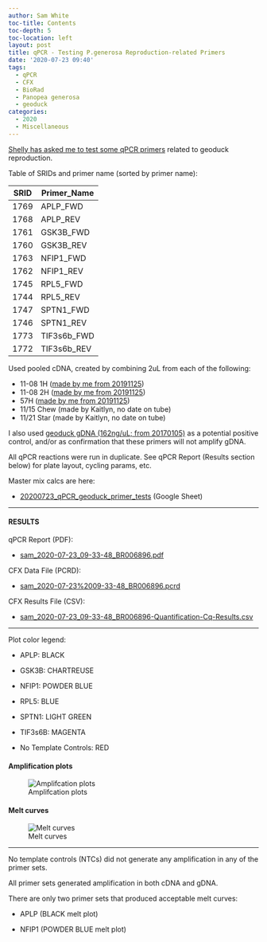 ```yaml
---
author: Sam White
toc-title: Contents
toc-depth: 5
toc-location: left
layout: post
title: qPCR - Testing P.generosa Reproduction-related Primers
date: '2020-07-23 09:40'
tags:
  - qPCR
  - CFX
  - BioRad
  - Panopea generosa
  - geoduck
categories:
  - 2020
  - Miscellaneous
---
```

[Shelly has asked me to test some qPCR primers](https://github.com/RobertsLab/resources/issues/864) related to geoduck reproduction.


Table of SRIDs and primer name (sorted by primer name):

| SRID | Primer_Name |
|------|-------------|
| 1769 | APLP_FWD    |
| 1768 | APLP_REV    |
| 1761 | GSK3B_FWD   |
| 1760 | GSK3B_REV   |
| 1763 | NFIP1_FWD   |
| 1762 | NFIP1_REV   |
| 1745 | RPL5_FWD    |
| 1744 | RPL5_REV    |
| 1747 | SPTN1_FWD   |
| 1746 | SPTN1_REV   |
| 1773 | TIF3s6b_FWD |
| 1772 | TIF3s6b_REV |

Used pooled cDNA, created by combining 2uL from each of the following:

- 11-08 1H ([made by me from 20191125](https://robertslab.github.io/sams-notebook/posts/2019/2019-11-26-Reverse-Transcription---P.generosa-DNased-Hemolypmh-and-Hemocyte-RNA-from-20191125/))
- 11-08 2H ([made by me from 20191125](https://robertslab.github.io/sams-notebook/posts/2019/2019-11-26-Reverse-Transcription---P.generosa-DNased-Hemolypmh-and-Hemocyte-RNA-from-20191125/))
- 57H ([made by me from 20191125](https://robertslab.github.io/sams-notebook/posts/2019/2019-11-26-Reverse-Transcription---P.generosa-DNased-Hemolypmh-and-Hemocyte-RNA-from-20191125/))
- 11/15 Chew (made by Kaitlyn, no date on tube)
- 11/21 Star (made by Kaitlyn, no date on tube)

I also used [geoduck gDNA (162ng/uL; from 20170105)](https://robertslab.github.io/sams-notebook/posts/2017/2017-01-05-dna-isolation-geoduck-gdna-for-illumina-initiated-sequencing-project/) as a potential positive control, and/or as confirmation that these primers will not amplify gDNA.

All qPCR reactions were run in duplicate. See qPCR Report (Results section below) for plate layout, cycling params, etc.


Master mix calcs are here:

- [20200723_qPCR_geoduck_primer_tests](https://docs.google.com/spreadsheets/d/1DiZT-APed-cS99TYjaNbN5sc1bbdyokUit8zfvUuqjs/edit?usp=sharing) (Google Sheet)


---

#### RESULTS

qPCR Report (PDF):

- [sam_2020-07-23_09-33-48_BR006896.pdf](https://owl.fish.washington.edu/Athaliana/qPCR_data/qPCR_reports/sam_2020-07-23_09-33-48_BR006896.pdf)

CFX Data File (PCRD):

- [sam_2020-07-23%2009-33-48_BR006896.pcrd](https://owl.fish.washington.edu/Athaliana/qPCR_data/sam_2020-07-23%2009-33-48_BR006896.pcrd)


CFX Results File (CSV):

- [sam_2020-07-23_09-33-48_BR006896-Quantification-Cq-Results.csv](https://owl.fish.washington.edu/Athaliana/qPCR_data/sam_2020-07-23_09-33-48_BR006896-Quantification-Cq-Results.csv)

---

Plot color legend:

- APLP: BLACK

- GSK3B: CHARTREUSE

- NFIP1: POWDER BLUE

- RPL5: BLUE

- SPTN1: LIGHT GREEN

- TIF3s6B: MAGENTA

- No Template Controls: RED



#### Amplification plots

![Amplifcation plots](https://owl.fish.washington.edu/Athaliana/qPCR_data/sam_2020-07-23%2009-33-48_amp_plots.png)

#### Melt curves
![Melt curves](https://owl.fish.washington.edu/Athaliana/qPCR_data/sam_2020-07-23%2009-33-48_melt_plots.png)

---

No template controls (NTCs) did not generate any amplification in any of the primer sets.

All primer sets generated amplification in both cDNA and gDNA.

There are only two primer sets that produced acceptable melt curves:

- APLP (BLACK melt plot)

- NFIP1 (POWDER BLUE melt plot)
